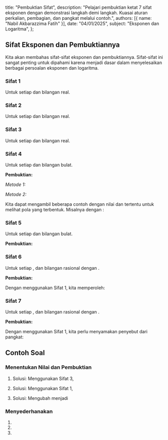   title: "Pembuktian Sifat",
  description: "Pelajari pembuktian ketat 7 sifat eksponen dengan demonstrasi langkah demi langkah. Kuasai aturan perkalian, pembagian, dan pangkat melalui contoh.",
  authors: [{ name: "Nabil Akbarazzima Fatih" }],
  date: "04/01/2025",
  subject: "Eksponen dan Logaritma",
};

## Sifat Eksponen dan Pembuktiannya

Kita akan membahas sifat-sifat eksponen dan pembuktiannya. Sifat-sifat ini sangat penting untuk dipahami karena menjadi dasar dalam menyelesaikan berbagai persoalan eksponen dan logaritma.

### Sifat 1

<InlineMath math="a^m \cdot a^n = a^{m+n}" />

Untuk setiap <InlineMath math="a \neq 0" /> dan <InlineMath math="m, n" /> bilangan real.

### Sifat 2

<InlineMath math="\frac{a^m}{a^n} = a^{m-n}" />

Untuk setiap <InlineMath math="a \neq 0" /> dan <InlineMath math="m, n" /> bilangan real.

### Sifat 3

<InlineMath math="(a^m)^n = a^{m \cdot n}" />

Untuk setiap <InlineMath math="a \neq 0" /> dan <InlineMath math="m, n" /> bilangan real.

### Sifat 4

<InlineMath math="(ab)^m = a^m \cdot b^m" />

Untuk setiap <InlineMath math="a, b \neq 0" /> dan <InlineMath math="m" /> bilangan bulat.

**Pembuktian:**

_Metode 1:_

<div className="flex flex-col gap-4">
  <BlockMath math="(ab)^m = \underbrace{ab \times ab \times ab \times \ldots \times ab}_{m\text{ faktor}}" />
  <BlockMath math="(ab)^m = \underbrace{a \times a \times a \times \ldots \times a}_{m\text{ faktor}} \times \underbrace{b \times b \times b \times \ldots \times b}_{m\text{ faktor}}" />
  <BlockMath math="(ab)^m = a^m \times b^m" />
</div>

_Metode 2:_

Kita dapat mengambil beberapa contoh dengan nilai <InlineMath math="m, a" /> dan <InlineMath math="b" /> tertentu
untuk melihat pola yang terbentuk. Misalnya dengan <InlineMath math="m=2, a=3, b=4" />:

<div className="flex flex-col gap-4">
  <BlockMath math="(3 \cdot 4)^2 = 12^2 = 144" />
  <BlockMath math="3^2 \cdot 4^2 = 9 \cdot 16 = 144" />
</div>

### Sifat 5

<InlineMath math="\left(\frac{a}{b}\right)^m = \frac{a^m}{b^m}" />

Untuk setiap <InlineMath math="a \neq 0, b \neq 0" /> dan <InlineMath math="m" /> bilangan bulat.

**Pembuktian:**

<div className="flex flex-col gap-4">
  <BlockMath math="\left(\frac{a}{b}\right)^m = \underbrace{\frac{a}{b} \times \frac{a}{b} \times \frac{a}{b} \times \ldots \times \frac{a}{b}}_{m\text{ faktor}}" />
  <BlockMath math="\left(\frac{a}{b}\right)^m = \frac{\underbrace{a \times a \times a \times \ldots \times a}_{m\text{ faktor}}}{\underbrace{b \times b \times b \times \ldots \times b}_{m\text{ faktor}}}" />
  <BlockMath math="\left(\frac{a}{b}\right)^m = \frac{a^m}{b^m}" />
</div>

### Sifat 6

<InlineMath math="(a^{\frac{m}{n}})(a^{\frac{p}{n}}) = a^{\frac{m+p}{n}}" />

Untuk setiap <InlineMath math="a > 0" />, <InlineMath math="\frac{m}{n}" /> dan <InlineMath math="\frac{p}{n}" /> bilangan rasional dengan <InlineMath math="n \neq 0" />.

**Pembuktian:**

Dengan menggunakan Sifat 1, kita memperoleh:

<div className="flex flex-col gap-4">
  <BlockMath math="(a^{\frac{m}{n}})(a^{\frac{p}{n}}) = a^{\frac{m}{n} + \frac{p}{n}}" />
  <BlockMath math="(a^{\frac{m}{n}})(a^{\frac{p}{n}}) = a^{\frac{m+p}{n}}" />
</div>

### Sifat 7

<InlineMath math="(a^{\frac{m}{n}})(a^{\frac{p}{q}}) = a^{\frac{mq + pn}{nq}}" />

Untuk setiap <InlineMath math="a > 0" />, <InlineMath math="\frac{m}{n}" /> dan <InlineMath math="\frac{p}{q}" /> bilangan rasional dengan <InlineMath math="n, q \neq 0" />.

**Pembuktian:**

Dengan menggunakan Sifat 1, kita perlu menyamakan penyebut dari pangkat:

<div className="flex flex-col gap-4">
  <BlockMath math="(a^{\frac{m}{n}})(a^{\frac{p}{q}}) = a^{\frac{m}{n} + \frac{p}{q}}" />
  <BlockMath math="(a^{\frac{m}{n}})(a^{\frac{p}{q}}) = a^{\frac{mq}{nq} + \frac{pn}{nq}}" />
  <BlockMath math="(a^{\frac{m}{n}})(a^{\frac{p}{q}}) = a^{\frac{mq + pn}{nq}}" />
</div>

## Contoh Soal

### Menentukan Nilai dan Pembuktian

1. <InlineMath math="(3^4)^2 = 3^p" />

    Solusi: Menggunakan Sifat 3, <InlineMath math="(a^m)^n = a^{m \cdot n}" />

    <div className="flex flex-col gap-4">
      <BlockMath math="(3^4)^2 = 3^{4 \cdot 2} = 3^8" />
      <BlockMath math="p = 8" />
    </div>

2. <InlineMath math="b^4 \cdot b^5 = b^9" />

    Solusi: Menggunakan Sifat 1, <InlineMath math="a^m \cdot a^n = a^{m+n}" />

    <div className="flex flex-col gap-4">
      <BlockMath math="b^4 \cdot b^5 = b^{4+5} = b^9" />
      <BlockMath math="\text{Sehingga persamaan terbukti benar.}" />
    </div>

3. <InlineMath math="(3\pi)^p = 27\pi^3" />

    Solusi: Mengubah <InlineMath math="27\pi^3" /> menjadi <InlineMath math="3^3 \cdot \pi^3" />

    <div className="flex flex-col gap-4">
      <BlockMath math="27\pi^3 = 3^3 \cdot \pi^3 = (3\pi)^3" />
      <BlockMath math="p = 3" />
    </div>

### Menyederhanakan

1. <InlineMath math="\left(\frac{2^4 \times 3^6}{2^3 \times 3^2}\right)^3" />

    <div className="flex flex-col gap-4 mt-4">
      <BlockMath math="\left(\frac{2^4 \times 3^6}{2^3 \times 3^2}\right)^3 = \left(2^{4-3} \times 3^{6-2}\right)^3" />
      <BlockMath math="= \left(2^1 \times 3^4\right)^3" />
      <BlockMath math="= 2^{1 \cdot 3} \times 3^{4 \cdot 3}" />
      <BlockMath math="= 2^3 \times 3^{12}" />
    </div>

2. <InlineMath math="(3u^3v^5)(9u^4v)" />

    <div className="flex flex-col gap-4 mt-4">
      <BlockMath math="(3u^3v^5)(9u^4v) = 3 \cdot 9 \cdot u^{3+4} \cdot v^{5+1}" />
      <BlockMath math="= 3^1 \cdot 3^2 \cdot u^7 \cdot v^6" />
      <BlockMath math="= 3^{1+2} \cdot u^7 \cdot v^6" />
      <BlockMath math="= 3^3 \cdot u^7 \cdot v^6" />
      <BlockMath math="= 27u^7v^6" />
    </div>

3. <InlineMath math="\left(\frac{n^{-1}r^4}{5n^{-6}r^{-4}}\right)^2" />

    <div className="flex flex-col gap-4 mt-4">
      <BlockMath math="\left(\frac{n^{-1}r^4}{5n^{-6}r^{-4}}\right)^2 = \left(\frac{n^{-1}r^4}{5} \cdot \frac{1}{n^{-6}r^{-4}}\right)^2" />
      <BlockMath math="= \left(\frac{n^{-1}r^4}{5} \cdot n^6r^4\right)^2" />
      <BlockMath math="= \left(\frac{n^{-1+6}r^{4+4}}{5}\right)^2" />
      <BlockMath math="= \left(\frac{n^5r^8}{5}\right)^2" />
      <BlockMath math="= \frac{n^{10}r^{16}}{25}" />
    </div>
